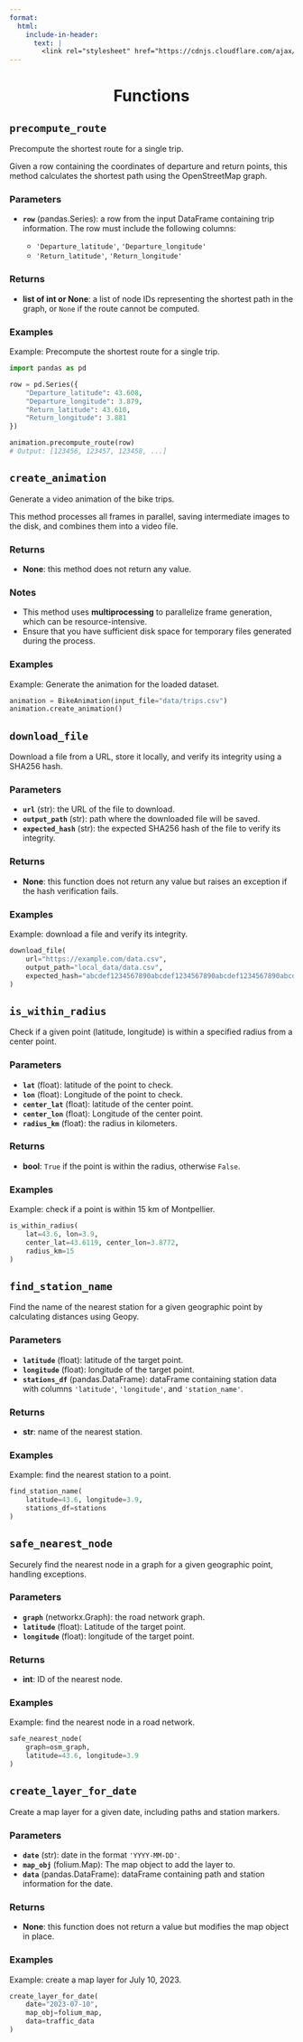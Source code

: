```yaml
---
format:
  html:
    include-in-header:
      text: |
        <link rel="stylesheet" href="https://cdnjs.cloudflare.com/ajax/libs/font-awesome/6.5.1/css/all.min.css">
---
```


<div style="text-align: center;" id="functions">
  <h1>Functions <i class="fas fa-book-open"></i></h1>
</div>

## `precompute_route`

<p class = "text"> Precompute the shortest route for a single trip. </p>

<p class = "text"> Given a row containing the coordinates of departure and return points, this method calculates the shortest path using the OpenStreetMap graph. </p>

### Parameters

<ul class = "text">
  <li> **`row`** (pandas.Series): a row from the input DataFrame containing trip information. The row must include the following columns: </li> 
  <ul class = "text">
    <li> `'Departure_latitude'`, `'Departure_longitude'` </li>
    <li> `'Return_latitude'`, `'Return_longitude'` </li>
  </ul>
</ul>

### Returns

<ul class = "text"> 
  <li> **list of int or None**: a list of node IDs representing the shortest path in the graph, or `None` if the route cannot be computed. </li>
</ul>

### Examples

<p class = "text"> Example: Precompute the shortest route for a single trip. </p>

```python
import pandas as pd

row = pd.Series({
    "Departure_latitude": 43.608,
    "Departure_longitude": 3.879,
    "Return_latitude": 43.610,
    "Return_longitude": 3.881
})

animation.precompute_route(row)
# Output: [123456, 123457, 123458, ...]
```

## `create_animation`

<p class = "text"> Generate a video animation of the bike trips. </p>

<p class = "text"> This method processes all frames in parallel, saving intermediate images to the disk, and combines them into a video file. </p>

### Returns

<ul class = "text">
  <li> **None**: this method does not return any value. </li>
</ul>

### Notes

<ul class = "text">
 <li> This method uses **multiprocessing** to parallelize frame generation, which can be resource-intensive. </li>
 <li> Ensure that you have sufficient disk space for temporary files generated during the process. </li>
</ul>

### Examples

<p class = "text"> Example: Generate the animation for the loaded dataset. </p>

```python
animation = BikeAnimation(input_file="data/trips.csv")
animation.create_animation()
```

## `download_file`

<p class = "text"> Download a file from a URL, store it locally, and verify its integrity using a SHA256 hash. </p>

### Parameters

<ul class = "text">
  <li> **`url`** (str): the URL of the file to download. </li>
  <li> **`output_path`** (str): path where the downloaded file will be saved. </li>
  <li> **`expected_hash`** (str): the expected SHA256 hash of the file to verify its integrity. </li>
</ul>

### Returns

<ul class = "text">
  <li> **None**: this function does not return any value but raises an exception if the hash verification fails. </li>
</ul>

### Examples

<p class = "text"> Example: download a file and verify its integrity. </p>

```python
download_file(
    url="https://example.com/data.csv",
    output_path="local_data/data.csv",
    expected_hash="abcdef1234567890abcdef1234567890abcdef1234567890abcdef1234567890"
)
```

## `is_within_radius`

<p class = "text"> Check if a given point (latitude, longitude) is within a specified radius from a center point. </p>

### Parameters

<ul class = "text"> 
  <li> **`lat`** (float): latitude of the point to check. </li> 
  <li> **`lon`** (float): Longitude of the point to check. </li> 
  <li> **`center_lat`** (float): latitude of the center point. </li> 
  <li> **`center_lon`** (float): Longitude of the center point. </li> 
  <li> **`radius_km`** (float): the radius in kilometers. </li> 
</ul>

### Returns
<ul class = "text"> 
  <li> **bool**: `True` if the point is within the radius, otherwise `False`. </li> 
</ul>

### Examples

<p class = "text"> Example: check if a point is within 15 km of Montpellier. </p>

```python
is_within_radius(
    lat=43.6, lon=3.9, 
    center_lat=43.6119, center_lon=3.8772, 
    radius_km=15
)
```

## `find_station_name`

<p class = "text"> Find the name of the nearest station for a given geographic point by calculating distances using Geopy. </p>

### Parameters

<ul class = "text"> 
  <li> **`latitude`** (float): latitude of the target point. </li> 
  <li> **`longitude`** (float): longitude of the target point. </li> 
  <li> **`stations_df`** (pandas.DataFrame): dataFrame containing station data with columns `'latitude'`, `'longitude'`, and `'station_name'`. </li> 
</ul>

### Returns

<ul class = "text"> 
  <li> **str**: name of the nearest station. </li> 
</ul>

### Examples

<p class = "text"> Example: find the nearest station to a point. </p>

```python
find_station_name(
    latitude=43.6, longitude=3.9, 
    stations_df=stations
)
```

## `safe_nearest_node`

<p class = "text"> Securely find the nearest node in a graph for a given geographic point, handling exceptions. </p>

### Parameters

<ul class = "text"> 
  <li> **`graph`** (networkx.Graph): the road network graph. </li> 
  <li> **`latitude`** (float): Latitude of the target point. </li> 
  <li> **`longitude`** (float): longitude of the target point. </li> 
</ul>

### Returns

<ul class = "text"> 
  <li> **int**: ID of the nearest node. </li> 
</ul>

### Examples

<p class = "text"> Example: find the nearest node in a road network. </p>

```python
safe_nearest_node(
    graph=osm_graph, 
    latitude=43.6, longitude=3.9
)
```

## `create_layer_for_date`

<p class = "text"> Create a map layer for a given date, including paths and station markers. </p>

### Parameters

<ul class = "text"> 
  <li> **`date`** (str): date in the format `'YYYY-MM-DD'`. </li> 
  <li> **`map_obj`** (folium.Map): The map object to add the layer to. </li> 
  <li> **`data`** (pandas.DataFrame): dataFrame containing path and station information for the date. </li> 
</ul>

### Returns

<ul class = "text"> 
  <li> **None**: this function does not return a value but modifies the map object in place. </li> 
</ul>

### Examples

<p class = "text"> Example: create a map layer for July 10, 2023. </p>

```python
create_layer_for_date(
    date="2023-07-10", 
    map_obj=folium_map, 
    data=traffic_data
)
```
